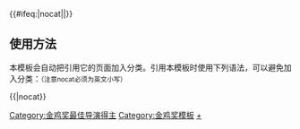 {{Navbox
|name  = 中国电影金鸡奖最佳导演
|title = [[中国电影金鸡奖]][[中国电影金鸡奖最佳导演|最佳导演]]
|titlestyle = background: gold
|groupstyle = background: gold
|bodyclass = hlist
|group1=1980年代
|list1=
* 1981：[[谢晋|谢　晋]]
* 1982：[[成荫|成　荫]]
* 1983：[[吴贻弓]]
* 1984：[[汤晓丹]]
* 1985：[[凌子风]]
* 1986：[[颜学恕]]
* 1987：[[丁蔭楠]]
* 1988：[[吴天明]]
* 1989：[[吴子牛]]

|group2=1990年代
|list2=
* 1990：[[李前宽]]、[[肖桂云]]、[[谢铁骊]]、[[赵元|赵　元]]
* 1991：從　缺
* 1992：[[孙周|孙　周]]
* 1993：[[夏钢|夏　钢]]
* 1994：[[何平_(大陆导演)|何　平]]
* 1995：[[黄建新]]、[[杨亚洲]]
* 1996：[[吴天明]]
* 1997：[[韦廉|韦　廉]]
* 1998：[[胡炳榴]]、[[塞夫]]、[[麦丽丝]]
* 1999：[[张艺谋]]

|group3=2000年代
|list3=
* 2000：[[张艺谋]]、[[陈国星 (导演)|陈国星]]
* 2001：[[霍建起]]
* 2002：[[杨亚洲]]、[[陈凯歌]]
* 2003：[[张艺谋]]
* 2004：[[彭小莲]]
* 2005：[[马俪文]]
* 2007：[[尹力 (导演)|尹　力]]、[[戚健|戚　健]]
* 2009：[[冯小刚]]

|group4=2010年代
|list4=
* 2011：[[陈力 (导演)|陈　力]]
* 2013：[[陈可辛]]
* 2015：[[徐克|徐　克]]
* 2017：[[冯小刚]]
* 2019：[[林超賢]]

|group5=2020年代
|list5=
* 2020：[[王瑞 (导演)|王　瑞]]
* 2021：[[张艺谋]]

|below = {{中国电影金鸡奖奖项模板}}

|belowstyle = background: #FFEBCD; text-align: center
}}<includeonly>{{#ifeq:{{{1}}}|nocat||[[Category:金鸡奖最佳导演得主]]}}</includeonly><noinclude>

== 使用方法 ==
本模板会自动把引用它的页面加入分类。引用本模板时使用下列语法，可以避免加入分类：<small>（注意nocat必须为英文小写）</small>
 
<nowiki>{{</nowiki>{{PAGENAME}}<nowiki>|nocat}}</nowiki>

[[Category:金鸡奖模板]]
[[Category:金鸡奖最佳导演得主|+]]
</noinclude>